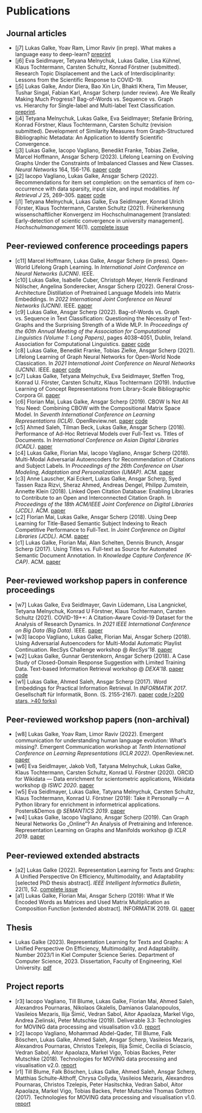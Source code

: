 # Publications 

## Journal articles

- [j7] Lukas Galke, Yoav Ram, Limor Raviv (in prep). What makes a language easy to deep-learn? [preprint](https://arxiv.org/abs/2302.12239)
- [j6] Eva Seidlmayer, Tetyana Melnychuk, Lukas Galke, Lisa Kühnel, Klaus Tochtermann, Carsten Schultz, Konrad Förstner (submitted). Research Topic Displacement and the Lack of Interdisciplinarity: Lessons from the Scientific Response to COVID-19.
- [j5] Lukas Galke, Andor Diera, Bao Xin Lin, Bhakti Khera, Tim Meuser, Tushar Singal, Fabian Karl, Ansgar Scherp (under review). Are We Really Making Much Progress? Bag-of-Words vs. Sequence vs. Graph vs. Hierarchy for Single-label and Multi-label Text Classification. [preprint](https://arxiv.org/abs/2204.03954).
- [j4] Tetyana Melnychuk, Lukas Galke, Eva Seidlmayer; Stefanie Bröring, Konrad Förstner, Klaus Tochtermann, Carsten Schultz (revision submitted). Development of Similarity Measures from Graph-Structured Bibliographic Metadata: An Application to Identify Scientific Convergence.
- [j3] Lukas Galke, Iacopo Vagliano, Benedikt Franke, Tobias Zielke, Marcel Hoffmann, Ansgar Scherp (2023). Lifelong Learning on Evolving Graphs Under the Constraints of Imbalanced Classes and New Classes. *Neural Networks* 164, 156-176. [paper](https://pure.mpg.de/rest/items/item_3368482_4/component/file_3510107/content) [code](https://github.com/lgalke/lifelong-learning)
- [j2] Iacopo Vagliano, Lukas Galke, Ansgar Scherp (2022). Recommendations for item set completion: on the semantics of item co-occurrence with data sparsity, input size, and input modalities. *Inf Retrieval J* 25, 269–305. [paper](https://doi.org/10.1007/s10791-022-09408-9) [code](https://github.com/lgalke/aae-recommender)
- [j1] Tetyana Melnychuk, Lukas Galke, Eva Seidlmayer, Konrad Ulrich Förster, Klaus Tochtermann, Carsten Schultz (2021). Früherkennung wissenschaftlicher Konvergenz im Hochschulmanagement [translated: Early-detection of scientic convergence in university management]. *Hochschulmanagement* 16(1). [complete issue](https://www.universitaetsverlagwebler.de/_files/ugd/7bac3c_24fe9adc2e3740178ad5ba98f66d1931.pdf)

## Peer-reviewed conference proceedings papers

- [c11] Marcel Hoffmann, Lukas Galke, Ansgar Scherp (in press). Open-World Lifelong Graph Learning. In *International Joint Conference on Neural Networks (IJCNN)*. IEEE.
- [c10] Lukas Galke, Isabelle Cuber, Christoph Meyer, Henrik Ferdinand Nölscher, Angelina Sonderecker, Ansgar Scherp (2022). General Cross-Architecture Distillation of Pretrained Language Models into Matrix Embeddings. In *2022 International Joint Conference on Neural Networks (IJCNN)*. IEEE. [paper](https://doi.org/10.1109/IJCNN55064.2022.9892144)
- [c9] Lukas Galke, Ansgar Scherp (2022). Bag-of-Words vs. Graph vs. Sequence in Text Classification: Questioning the Necessity of Text-Graphs and the Surprising Strength of a Wide MLP. In *Proceedings of the 60th Annual Meeting of the Association for Computational Linguistics (Volume 1: Long Papers)*, pages 4038–4051, Dublin, Ireland. Association for Computational Linguistics. [paper](https://doi.org/10.18653/v1/2022.acl-long.279) [code](https://github.com/lgalke/text-clf-baselines)
- [c8] Lukas Galke, Benedikt Franke, Tobias Zielke, Ansgar Scherp (2021). Lifelong Learning of Graph Neural Networks for Open-World Node Classication. In *2021 International Joint Conference on Neural Networks (IJCNN)*. IEEE. [paper](https://doi.org/10.1109/IJCNN52387.2021.9533412) [code](https://github.com/lgalke/lifelong-learning)
- [c7] Lukas Galke, Tetyana Melnychuk, Eva Seidlmayer, Steffen Trog, Konrad U. Förster, Carsten Schultz, Klaus Tochtermann (2019). Inductive Learning of Concept Representations from Library-Scale Bibliographic Corpora GI. [paper](https://doi.org/10.18420/inf2019_26)
- [c6] Florian Mai, Lukas Galke, Ansgar Scherp (2019). CBOW Is Not All You Need: Combining CBOW with the Compositional Matrix Space Model. In *Seventh International Conference on Learning Representations (ICLR)*. OpenReview.net. [paper](https://openreview.net/pdf?id=H1MgjoR9tQ) [code](https://github.com/florianmai/word2mat)
- [c5] Ahmed Saleh, Tilman Beck, Lukas Galke, Ansgar Scherp (2018). Performance of Ad-Hoc Retrieval Models over Full-Text vs. Titles of Documents. In *International Conference on Asian Digital Libraries (ICADL)*. [paper](https://doi.org/10.1007/978-3-030-04257-8_30)
- [c4] Lukas Galke, Florian Mai, Iacopo Vagliano, Ansgar Scherp (2018). Multi-Modal Adversarial Autoencoders for Recommendation of Citations and Subject Labels. In *Proceedings of the 26th Conference on User Modeling, Adaptation and Personalization (UMAP)*. ACM. [paper](https://doi.org/10.1145/3209219.3209236)
- [c3] Anne Lauscher, Kai Eckert, Lukas Galke, Ansgar Scherp, Syed Tassen Raza Rizvi, Sheraz Ahmed, Andreas Dengel, Philipp Zumstein, Annette Klein (2018). Linked Open Citation Database: Enabling Libraries to Contribute to an Open and Interconnected Citation Graph. In *Proceedings of the 18th ACM/IEEE Joint Conference on Digital Libraries (JCDL)*. ACM. [paper](https://doi.org/10.1145/3197026.3197050)
- [c2] Florian Mai, Lukas Galke, Ansgar Scherp (2018). Using Deep Learning for Title-Based Semantic Subject Indexing to Reach Competitive Performance to Full-Text. In *Joint Conference on Digital Libraries (JCDL)*. ACM. [paper](https://doi.org/10.1145/3197026.3197039)
- [c1] Lukas Galke, Florian Mai, Alan Schelten, Dennis Brunch, Ansgar Scherp (2017). Using Titles vs. Full-text as Source for Automated Semantic Document Annotation. In *Knowledge Capture Conference (K-CAP)*. ACM. [paper](https://doi.org/10.1145/3148011.3148039)

## Peer-reviewed workshop papers in conference proceedings

- [w7] Lukas Galke, Eva Seidlmayer, Gavin Lüdemann, Lisa Langnickel, Tetyana Melnychuk, Konrad U Förstner, Klaus Tochtermann, Carsten Schultz (2021). COVID-19++: A Citation-Aware Covid-19 Dataset for the Analysis of Research Dynamics. In *2021 IEEE International Conference on Big Data (Big Data)*. IEEE. [paper](https://doi.org/10.1109/BigData52589.2021.9671730)
- [w3] Iacopo Vagliano, Lukas Galke, Florian Mai, Ansgar Scherp (2018). Using Adversarial Autoencoders for Multi-Modal Automatic Playlist Continuation. RecSys Challenge workshop @ *RecSys'18*. [paper](https://doi.org/10.1145/3267471.3267476)
- [w2] Lukas Galke, Gunnar Gerstenkorn, Ansgar Scherp (2018). A Case Study of Closed-Domain Response Suggestion with Limited Training Data. Text-based Information Retrieval workshop @ *DEXA'18*. [paper](https://doi.org/10.1007/978-3-319-99133-7_18) [code](https://github.com/lgalke/resuggest)
- [w1] Lukas Galke, Ahmed Saleh, Ansgar Scherp (2017). Word Embeddings for Practical Information Retrieval. In *INFORMATIK 2017*. Gesellschaft für Informatik, Bonn. (S. 2155-2167). [paper](https://doi.org/10.18420/in2017_215) [code (>200 stars, >40 forks)](https://github.com/lgalke/vec4ir)

## Peer-reviewed workshop papers (non-archival)

- [w8] Lukas Galke, Yoav Ram, Limor Raviv (2022). Emergent communication for understanding human language evolution: What's missing?. Emergent Communication workshop at *Tenth International Conference on Learning Representations (ICLR 2022)*. OpenReview.net. [paper](https://openreview.net/forum?id=rqUGZQ-0XZ5)
- [w6] Eva Seidlmayer, Jakob Voß, Tatyana Melnychuk, Lukas Galke, Klaus Tochtermann, Carsten Schultz, Konrad U. Förstner (2020). ORCID for Wikidata — Data enrichment for scientometric applications, Wikidata workshop @ *ISWC 2020*. [paper](https://ceur-ws.org/Vol-2773/paper-09.pdf)
- [w5] Eva Seidlmayer, Lukas Galke, Tatyana Melnychuk, Carsten Schultz, Klaus Tochtermann, Konrad U. Förstner (2019): Take it Personally — A Python library for enrichment in informetrical applications. Posters&Demos @ *SEMANTICS 2019*. [paper](https://ceur-ws.org/Vol-2451/paper-23.pdf)
- [w4] Lukas Galke, Iacopo Vagliano, Ansgar Scherp (2019). Can Graph Neural Networks Go „Online“? An Analysis of Pretraining and Inference. Representation Learning on Graphs and Manifolds workshop @ *ICLR 2019*. [paper](https://rlgm.github.io/papers/21.pdf)

## Peer-reviewed extended abstracts

- [a2] Lukas Galke (2022). Representation Learning for Texts and Graphs: A Unified Perspective On Efficiency, Multimodality, and Adaptability [selected PhD thesis abstract]. *IEEE Intelligent Informatics Bulletin*, 22(1), 52. [complete issue](https://www.comp.hkbu.edu.hk/~cib/2022/IIB2022_Final.pdf)
- [a1] Lukas Galke, Florian Mai, Ansgar Scherp (2019): What If We Encoded Words as Matrices and Used Matrix Multiplication as Composition Function [extended abstract]. INFORMATIK 2019. GI. [paper](https://doi.org/10.18420/inf2019_47)

## Thesis

- Lukas Galke (2023). Representation Learning for Texts and Graphs: A Unified Perspective On Efficiency, Multimodality, and Adaptability. Number 2023/1 in Kiel Computer Science Series. Department of Computer Science, 2023. Dissertation, Faculty of Engineering, Kiel University. [pdf](https://doi.org/10.21941/kcss/2023/1)

## Project reports

- [r3] Iacopo Vagliano, Till Blume, Lukas Galke, Florian Mai, Ahmed Saleh, Alexandros Pournaras, Nikolaos Gkalelis, Damianos Galanopoulos, Vasileios Mezaris, Ilija Šimić, Vedran Sabol, Aitor Apaolaza, Markel Vigo, Andrea Zielinski, Peter Mutschke (2019). Deliverable 3.3: Technologies for MOVING data processing and visualisation v3.0. [report](http://moving-project.eu/wp-content/uploads/2019/03/moving_d3.3_v1.0.pdf)
- [r2] Iacopo Vagliano, Mohammad Abdel-Qader, Till Blume, Falk Böschen, Lukas Galke, Ahmed Saleh, Ansgar Scherp, Vasileios Mezaris, Alexandros Pournaras, Christos Tzelepis, Ilija Šimić, Cecilia di Sciascio, Vedran Sabol, Aitor Apaolaza, Markel Vigo, Tobias Backes, Peter Mutschke (2018). Technologies for MOVING data processing and visualisation v2.0. [report](http://moving-project.eu/wp-content/uploads/2018/03/moving_d3.2_v1.0.pdf)
- [r1] Till Blume, Falk Böschen, Lukas Galke, Ahmed Saleh, Ansgar Scherp, Matthias Schulte-Althoff, Chrysa Collyda, Vasileios Mezaris, Alexandros Pournaras, Christos Tzelepis,  Peter Hasitschka, Vedran Sabol, Aitor Apaolaza, Markel Vigo, Tobias Backes, Peter Mutschke Thomas Gottron (2017). Technologies for MOVING data processing and visualisation v1.0. [report](http://moving-project.eu/wp-content/uploads/2017/04/moving_d3.1_v1.0.pdf)

